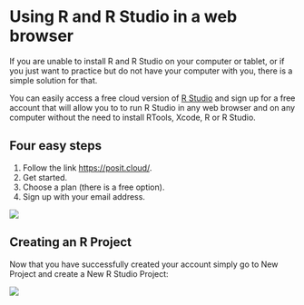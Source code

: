 # Using R and R Studio in a web browser

If you are unable to install R and R Studio on your computer or tablet, or if you just want to practice but do not have your computer with you, there is a simple solution for that.

You can easily access a free cloud version of [R Studio](https://posit.cloud/) and sign up for a free account that will allow you to to run R Studio in any web browser and on any computer without the need to install RTools, Xcode, R or R Studio.

## Four easy steps

1.  Follow the link <https://posit.cloud/>.
2.  Get started.
3.  Choose a plan (there is a free option).
4.  Sign up with your email address.

![](images/signing_up.gif)

## Creating an R Project

Now that you have successfully created your account simply go to New Project and create a New R Studio Project:

![](images/r_project.gif)
